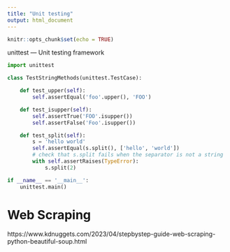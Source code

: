 ```yaml
---
title: "Unit testing"
output: html_document
---
```


```r
knitr::opts_chunk$set(echo = TRUE)
```

unittest — Unit testing framework

```python
import unittest

class TestStringMethods(unittest.TestCase):

    def test_upper(self):
        self.assertEqual('foo'.upper(), 'FOO')

    def test_isupper(self):
        self.assertTrue('FOO'.isupper())
        self.assertFalse('Foo'.isupper())

    def test_split(self):
        s = 'hello world'
        self.assertEqual(s.split(), ['hello', 'world'])
        # check that s.split fails when the separator is not a string
        with self.assertRaises(TypeError):
            s.split(2)

if __name__ == '__main__':
    unittest.main()
```

# Web Scraping

https://www.kdnuggets.com/2023/04/stepbystep-guide-web-scraping-python-beautiful-soup.html
